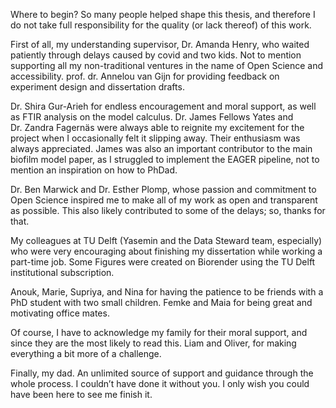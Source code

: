 Where to begin? So many people helped shape this thesis, and therefore I do not take
full responsibility for the quality (or lack thereof) of this work.

First of all, my understanding supervisor, Dr. Amanda Henry, who waited patiently
through delays caused by covid and two kids. Not to mention supporting all my
non-traditional ventures in the name of Open Science and accessibility.
prof. dr. Annelou van Gijn for providing feedback on experiment design and dissertation
drafts.

Dr. Shira Gur-Arieh for endless encouragement and moral support, as well as
FTIR analysis on the model calculus.
Dr. James Fellows Yates and Dr. Zandra Fagernäs were always able to reignite my
excitement for the project when I occasionally felt it slipping away. Their
enthusiasm was always appreciated. James was also an important contributor
to the main biofilm model paper, as I struggled to implement the EAGER pipeline,
not to mention an inspiration on how to PhDad.

Dr. Ben Marwick and Dr. Esther Plomp, whose passion and commitment to Open Science
inspired me to make all of my work as open and transparent as possible. This also
likely contributed to some of the delays; so, thanks for that.

My colleagues at TU Delft (Yasemin and the Data Steward team, especially) who were
very encouraging about finishing my dissertation while working a part-time job.
Some Figures were created on Biorender using the TU Delft institutional subscription.

Anouk, Marie, Supriya, and Nina for having the patience to be friends with a PhD student
with two small children. Femke and Maia for being great and motivating office mates.

Of course, I have to acknowledge my family for their moral support, and since they
are the most likely to read this. Liam and Oliver, for making everything a bit more
of a challenge.

Finally, my dad. An unlimited source of support and guidance through the whole
process. I couldn't have done it without you. I only wish you could have been
here to see me finish it.
